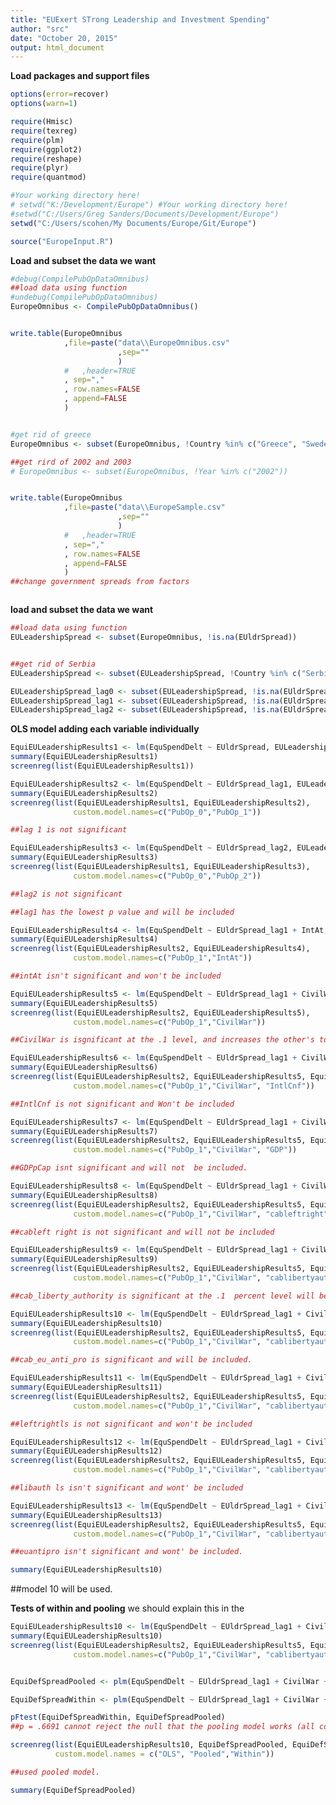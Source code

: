```yaml
---
title: "EUExert STrong Leadership and Investment Spending"
author: "src"
date: "October 20, 2015"
output: html_document
---
```


**Load packages and support files**
```r
options(error=recover)
options(warn=1)

require(Hmisc)
require(texreg)
require(plm)
require(ggplot2)
require(reshape)
require(plyr)
require(quantmod)

#Your working directory here!
# setwd("K:/Development/Europe") #Your working directory here!
#setwd("C:/Users/Greg Sanders/Documents/Development/Europe")
setwd("C:/Users/scohen/My Documents/Europe/Git/Europe")

source("EuropeInput.R")

```


**Load and subset the data we want**
```r


#debug(CompilePubOpDataOmnibus)
##load data using function
#undebug(CompilePubOpDataOmnibus)
EuropeOmnibus <- CompilePubOpDataOmnibus()


write.table(EuropeOmnibus
            ,file=paste("data\\EuropeOmnibus.csv"
                        ,sep=""
                        )
            #   ,header=TRUE
            , sep=","
            , row.names=FALSE
            , append=FALSE
            )


#get rid of greece
EuropeOmnibus <- subset(EuropeOmnibus, !Country %in% c("Greece", "Sweden","Russia","United States"))

##get rird of 2002 and 2003
# EuropeOmnibus <- subset(EuropeOmnibus, !Year %in% c("2002"))


write.table(EuropeOmnibus
            ,file=paste("data\\EuropeSample.csv"
                        ,sep=""
                        )
            #   ,header=TRUE
            , sep=","
            , row.names=FALSE
            , append=FALSE
            )
##change government spreads from factors



```


**load and subset the data we want**
```r

##load data using function
EULeadershipSpread <- subset(EuropeOmnibus, !is.na(EUldrSpread))


##get rid of Serbia
EULeadershipSpread <- subset(EULeadershipSpread, !Country %in% c("Serbia"))

EULeadershipSpread_lag0 <- subset(EULeadershipSpread, !is.na(EUldrSpread))
EULeadershipSpread_lag1 <- subset(EULeadershipSpread, !is.na(EUldrSpread_lag1))
EULeadershipSpread_lag2 <- subset(EULeadershipSpread, !is.na(EUldrSpread_lag2))


```

**OLS model adding each variable individually**
```r
EquiEULeadershipResults1 <- lm(EquSpendDelt ~ EUldrSpread, EULeadershipSpread_lag0) 
summary(EquiEULeadershipResults1)
screenreg(list(EquiEULeadershipResults1))

EquiEULeadershipResults2 <- lm(EquSpendDelt ~ EUldrSpread_lag1, EULeadershipSpread_lag1) 
summary(EquiEULeadershipResults2)
screenreg(list(EquiEULeadershipResults1, EquiEULeadershipResults2),
              custom.model.names=c("PubOp_0","PubOp_1"))

##lag 1 is not significant

EquiEULeadershipResults3 <- lm(EquSpendDelt ~ EUldrSpread_lag2, EULeadershipSpread_lag2) 
summary(EquiEULeadershipResults3)
screenreg(list(EquiEULeadershipResults1, EquiEULeadershipResults3),
              custom.model.names=c("PubOp_0","PubOp_2"))

##lag2 is not significant

##lag1 has the lowest p value and will be included

EquiEULeadershipResults4 <- lm(EquSpendDelt ~ EUldrSpread_lag1 + IntAt, EULeadershipSpread_lag1) 
summary(EquiEULeadershipResults4)
screenreg(list(EquiEULeadershipResults2, EquiEULeadershipResults4),
              custom.model.names=c("PubOp_1","IntAt"))

##intAt isn't significant and won't be included

EquiEULeadershipResults5 <- lm(EquSpendDelt ~ EUldrSpread_lag1 + CivilWar, EULeadershipSpread_lag1) 
summary(EquiEULeadershipResults5)
screenreg(list(EquiEULeadershipResults2, EquiEULeadershipResults5),
              custom.model.names=c("PubOp_1","CivilWar"))

##CivilWar is isgnificant at the .1 level, and increases the other's to same level. will be included

EquiEULeadershipResults6 <- lm(EquSpendDelt ~ EUldrSpread_lag1 + CivilWar + IntlCnf, EULeadershipSpread_lag1) 
summary(EquiEULeadershipResults6)
screenreg(list(EquiEULeadershipResults2, EquiEULeadershipResults5, EquiEULeadershipResults6),
              custom.model.names=c("PubOp_1","CivilWar", "IntlCnf"))

##IntlCnf is not significant and Won't be included


```

``` r

EquiEULeadershipResults7 <- lm(EquSpendDelt ~ EUldrSpread_lag1 + CivilWar + GDPpCapDelt, EULeadershipSpread_lag1) 
summary(EquiEULeadershipResults7)
screenreg(list(EquiEULeadershipResults2, EquiEULeadershipResults5, EquiEULeadershipResults7),
              custom.model.names=c("PubOp_1","CivilWar", "GDP"))

##GDPpCap isnt significant and will not  be included.
```



``` r


EquiEULeadershipResults8 <- lm(EquSpendDelt ~ EUldrSpread_lag1 + CivilWar + Cab_left_right, EULeadershipSpread_lag1) 
summary(EquiEULeadershipResults8)
screenreg(list(EquiEULeadershipResults2, EquiEULeadershipResults5, EquiEULeadershipResults8),
              custom.model.names=c("PubOp_1","CivilWar", "cableftright"))

##cableft right is not significant and will not be included

EquiEULeadershipResults9 <- lm(EquSpendDelt ~ EUldrSpread_lag1 + CivilWar + Cab_liberty_authority, EULeadershipSpread_lag1) 
summary(EquiEULeadershipResults9)
screenreg(list(EquiEULeadershipResults2, EquiEULeadershipResults5, EquiEULeadershipResults9),
              custom.model.names=c("PubOp_1","CivilWar", "cablibertyauthority"))

##cab_liberty_authority is significant at the .1  percent level will be included. 

EquiEULeadershipResults10 <- lm(EquSpendDelt ~ EUldrSpread_lag1 + CivilWar + Cab_liberty_authority + Cab_eu_anti_pro, EULeadershipSpread_lag1) 
summary(EquiEULeadershipResults10)
screenreg(list(EquiEULeadershipResults2, EquiEULeadershipResults5, EquiEULeadershipResults9, EquiEULeadershipResults10),
              custom.model.names=c("PubOp_1","CivilWar", "cablibertyauthority", "cabeuantipro"))

##cab_eu_anti_pro is significant and will be included.

EquiEULeadershipResults11 <- lm(EquSpendDelt ~ EUldrSpread_lag1 + CivilWar + Cab_liberty_authority + Cab_eu_anti_pro + left_right_ls_spread, EULeadershipSpread_lag1) 
summary(EquiEULeadershipResults11)
screenreg(list(EquiEULeadershipResults2, EquiEULeadershipResults5, EquiEULeadershipResults9, EquiEULeadershipResults10, EquiEULeadershipResults11),
              custom.model.names=c("PubOp_1","CivilWar", "cablibertyauthority", "cabeuantipro", "leftrightls"))

##leftrightls is not significant and won't be included

EquiEULeadershipResults12 <- lm(EquSpendDelt ~ EUldrSpread_lag1 + CivilWar + Cab_liberty_authority + Cab_eu_anti_pro + liberty_authority_ls_spread, EULeadershipSpread_lag1) 
summary(EquiEULeadershipResults12)
screenreg(list(EquiEULeadershipResults2, EquiEULeadershipResults5, EquiEULeadershipResults9, EquiEULeadershipResults10, EquiEULeadershipResults12),
              custom.model.names=c("PubOp_1","CivilWar", "cablibertyauthority", "cabeuantipro", "libauthLS"))

##libauth ls isn't significant and wont' be included

EquiEULeadershipResults13 <- lm(EquSpendDelt ~ EUldrSpread_lag1 + CivilWar + Cab_liberty_authority + Cab_eu_anti_pro + eu_anti_pro_ls_spread, EULeadershipSpread_lag1) 
summary(EquiEULeadershipResults13)
screenreg(list(EquiEULeadershipResults2, EquiEULeadershipResults5, EquiEULeadershipResults9, EquiEULeadershipResults10, EquiEULeadershipResults13),
              custom.model.names=c("PubOp_1","CivilWar", "cablibertyauthority", "cabeuantipro", "euantiproLS"))

##euantipro isn't significant and wont' be included.

summary(EquiEULeadershipResults10)

```

##model 10 will be used. 

**Tests of within and pooling** we should explain this in the 

``` r

EquiEULeadershipResults10 <- lm(EquSpendDelt ~ EUldrSpread_lag1 + CivilWar + Cab_liberty_authority + Cab_eu_anti_pro, EULeadershipSpread_lag1) 
summary(EquiEULeadershipResults10)
screenreg(list(EquiEULeadershipResults2, EquiEULeadershipResults5, EquiEULeadershipResults9, EquiEULeadershipResults10),
              custom.model.names=c("PubOp_1","CivilWar", "cablibertyauthority", "cabeuantipro"))


EquiDefSpreadPooled <- plm(EquSpendDelt ~ EUldrSpread_lag1 + CivilWar + Cab_liberty_authority + Cab_eu_anti_pro, data = EULeadershipSpread_lag1, model = "pooling")

EquiDefSpreadWithin <- plm(EquSpendDelt ~ EUldrSpread_lag1 + CivilWar + Cab_liberty_authority + Cab_eu_anti_pro, data = EULeadershipSpread_lag1, model = "within")

pFtest(EquiDefSpreadWithin, EquiDefSpreadPooled)
##p = .6691 cannot reject the null that the pooling model works (all coefficients for each country should be the same ever year)

screenreg(list(EquiEULeadershipResults10, EquiDefSpreadPooled, EquiDefSpreadPooled),
          custom.model.names = c("OLS", "Pooled","Within"))

##used pooled model. 

summary(EquiDefSpreadPooled)

```




